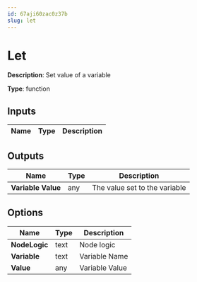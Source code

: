 ```yaml
---
id: 67aji60zac0z37b
slug: let
---
```


# Let

**Description**: Set value of a variable

**Type**: function

## Inputs

| Name | Type | Description |
| --- | --- | --- |
## Outputs

| Name | Type | Description |
| --- | --- | --- |
| **Variable Value** | any | The value set to the variable |
## Options

| Name | Type | Description |
| --- | --- | --- |
| **NodeLogic** | text | Node logic |
| **Variable** | text | Variable Name |
| **Value** | any | Variable Value |

